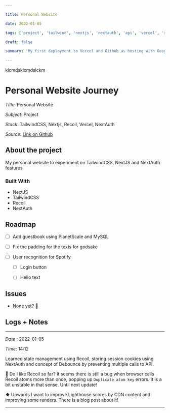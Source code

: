 ```yaml
---

title: Personal Website

date: 2022-01-05

tags: ['project', 'tailwind', 'nextjs', 'nextauth', 'api', 'vercel', 'recoil']

draft: false

summary: 'My first deployment to Vercel and Github as hosting with Google Domains!'

---
```

klcmdsklcmdslckm
# Personal Website Journey


_Title_: Personal Website

_Subject_: Project

_Stack_: TailwindCSS, Nextjs, Recoil, Vercel, NextAuth

_Source_: [Link on Github](https://www.github.com/dauzzie/tailwind-next-dev)

## About the project

My personal website to experiment on TailwindCSS, NextJS and NextAuth features

### Built With

* NextJS
* TailwindCSS
* Recoil
* NextAuth


## Roadmap


- [ ] Add guestbook using PlanetScale and MySQL

- [ ] Fix the padding for the texts for godsake

- [ ] User recognition for Spotify

    - [ ] Login button
    - [ ] Hello text


## Issues


 * None yet? 🧐


## Logs + Notes

---

_Date_ : 2022-01-05

_Time_: 14:12

Learned state management using Recoil, storing session cookies using NextAuth and concept of Debounce by preventing multiple calls to API.

🧐 Do I like Recoil so far?
It seems there is still a bug when browser calls Recoil atoms more than once, popping up `Duplicate atom key` errors. It is a bit unstable in that sense.
Until next update!

⬆ Upwards
I want to improve Lighthouse scores by CDN content and improving some renders. There is a blog post about it!

---


